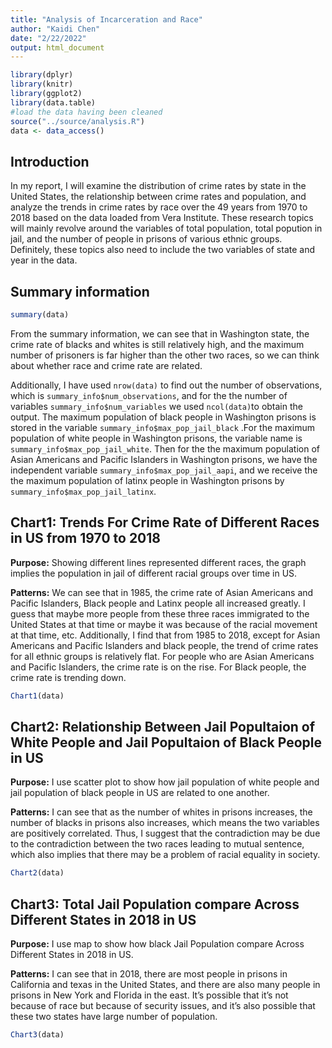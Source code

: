```yaml
---
title: "Analysis of Incarceration and Race"
author: "Kaidi Chen"
date: "2/22/2022"
output: html_document
---
```


```r
library(dplyr)
library(knitr)
library(ggplot2)
library(data.table)
#load the data having been cleaned
source("../source/analysis.R")
data <- data_access()
```

## Introduction
In my report, I will examine the distribution of crime rates by state in the United States, the relationship between crime rates and population, and analyze the trends in crime rates by race over the 49 years from 1970 to 2018 based on the data loaded from Vera Institute. These research topics will mainly revolve around the variables of total population, total popution in jail, and the number of people in prisons of various ethnic groups. Definitely, these topics also need to include the two variables of state and year in the data.


## Summary information

```r
summary(data)
```

From the summary information, we can see that in Washington state, the crime rate of blacks and whites is still relatively high, and the maximum number of prisoners is far higher than the other two races, so we can think about whether race and crime rate are related.

Additionally, I have used `nrow(data)` to find out the number of observations, which is `summary_info$num_observations`, and for the the number of variables `summary_info$num_variables` we used `ncol(data)`to obtain the output. The maximum population of black people in Washington prisons is stored in the variable `summary_info$max_pop_jail_black` .For the maximum population of white people in Washington prisons, the variable name is `summary_info$max_pop_jail_white`. Then for the the maximum population of Asian Americans and Pacific Islanders in Washington prisons, we have the independent variable `summary_info$max_pop_jail_aapi`, and we receive the the maximum population of latinx people in Washington prisons by `summary_info$max_pop_jail_latinx`.


## Chart1: Trends For Crime Rate of Different Races in US from 1970 to 2018

**Purpose:** Showing different lines represented different races, the graph implies the population in jail  of different racial groups over time in US. 

**Patterns:** We can see that in 1985, the crime rate of Asian Americans and Pacific Islanders, Black people and Latinx people all increased greatly. I guess that maybe more people from these three races immigrated to the United States at that time or maybe it was because of the racial movement at that time, etc. Additionally, I find that from 1985 to 2018, except for Asian Americans and Pacific Islanders and black people, the trend of crime rates for all ethnic groups is relatively flat. For people who are Asian Americans and Pacific Islanders, the crime rate is on the rise. For Black people, the crime rate is trending down. 

```r
Chart1(data)
```



## Chart2: Relationship Between Jail Popultaion of White People and Jail Popultaion of Black People in US

**Purpose:** I use scatter plot to show how jail population of white people and jail population of black people in US are related to one another.

**Patterns:** I can see that as the number of whites in prisons increases, the number of blacks in prisons also increases, which means the two variables are positively correlated. Thus, I suggest that the contradiction may be due to the contradiction between the two races leading to mutual sentence, which also implies that there may be a problem of racial equality in society.

```r
Chart2(data)
```



## Chart3: Total Jail Population compare Across Different States in 2018 in US

**Purpose:** I use map to show how black Jail Population compare Across Different States in 2018 in US.

**Patterns:** I can see that in 2018, there are most people in prisons in California and texas in the United States, and there are also many people in prisons in New York and Florida in the east. It's possible that it's not because of race but because of security issues, and it's also possible that these two states have large number of population.

```r
Chart3(data)
```